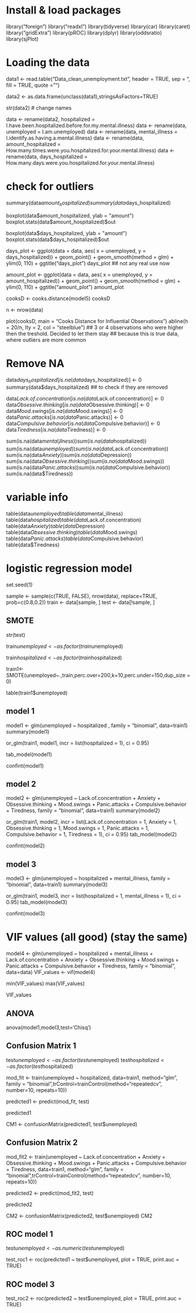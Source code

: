 
# Install & load packages
library("foreign")
library("readxl")
library(tidyverse)
library(car)
library(caret)
library("gridExtra")
library(pROC)
library(dplyr)
library(oddsratio)
library(sjPlot)



# Loading the data
data1 <- read.table("Data_clean_unemployment.txt", header = TRUE, sep = "\t", fill = TRUE,
                         quote = "")



data2 <- as.data.frame(unclass(data1),stringsAsFactors=TRUE)

str(data2)
# change names

data <- rename(data2, hospitalized = I.have.been.hospitalized.before.for.my.mental.illness)
data <- rename(data, unemployed = I.am.unemployed)
data <- rename(data, mental_illness = I.identify.as.having.a.mental.illness)
data <- rename(data, amount_hospitalized = How.many.times.were.you.hospitalized.for.your.mental.illness)
data <- rename(data, days_hospitalized = How.many.days.were.you.hospitalized.for.your.mental.illness)

# check for outliers

summary(data$amount_hospitalized)
summary(data$days_hospitalized)

boxplot(data$amount_hospitalized, ylab = "amount")
boxplot.stats(data$amount_hospitalized)$out

boxplot(data$days_hospitalized, ylab = "amount")
boxplot.stats(data$days_hospitalized)$out

days_plot <- ggplot(data = data, aes( x = unemployed, y = days_hospitalized)) +
                    geom_point() +
                    geom_smooth(method = glm) +
                    ylim(0, 110) +
                    ggtitle("days_plot")
days_plot ## not any real use now


amount_plot <- ggplot(data = data, aes( x = unemployed, y = amount_hospitalized)) +
                    geom_point() +
                    geom_smooth(method = glm) +
                    ylim(0, 110) +
                    ggtitle("amount_plot")
amount_plot                    


cooksD <- cooks.distance(model5)
cooksD

n <- nrow(data)

plot(cooksD, main = "Cooks Distance for Influential Observations")
abline(h = 20/n, lty = 2, col = "steelblue") 
## 3 or 4 observations who were higher then the treshold. Decided to let them stay
## because this is true data, where outliers are more common

# Remove NA

data$days_hospitalized[is.na(data$days_hospitalized)] <- 0
summary(data$days_hospitalized) ## to check if they are removed

data$Lack.of.concentration[is.na(data$Lack.of.concentration)] <- 0
data$Obsessive.thinking[is.na(data$Obsessive.thinking)] <- 0
data$Mood.swings[is.na(data$Mood.swings)] <- 0
data$Panic.attacks[is.na(data$Panic.attacks)] <- 0
data$Compulsive.behavior[is.na(data$Compulsive.behavior)] <- 0
data$Tiredness[is.na(data$Tiredness)] <- 0

sum(is.na(data$mental_illness))
sum(is.na(data$hospitalized))
sum(is.na(data$unemployed))
sum(is.na(data$Lack.of.concentration))
sum(is.na(data$Anxiety))
sum(is.na(data$Depression))
sum(is.na(data$Obsessive.thinking))
sum(is.na(data$Mood.swings))
sum(is.na(data$Panic.attacks))
sum(is.na(data$Compulsive.behavior))
sum(is.na(data$Tiredness))




# variable info

table(data$unemployed)
table(data$mental_illness)
table(data$hospitalized)
table(data$Lack.of.concentration)
table(data$Anxiety)
table(data$Depression)
table(data$Obsessive.thinking)
table(data$Mood.swings)
table(data$Panic.attacks)
table(data$Compulsive.behavior)
table(data$Tiredness)


# logistic regression model

set.seed(1)

sample <- sample(c(TRUE, FALSE), nrow(data), replace=TRUE, prob=c(0.8,0.2))
train <- data[sample, ]
test <- data[!sample, ] 

## SMOTE


str(test)



train$unemployed <- as.factor(train$unemployed)

train$hospitalized <- as.factor(train$hospitalized) 





train1<- SMOTE(unemployed~.,train,perc.over=200,k=10,perc.under=150,dup_size = 0)

table(train1$unemployed)


## model 1

model1 <- glm(unemployed ~ hospitalized , family = "binomial", data=train1)
summary(model1)

or_glm(train1, model1, incr = list(hospitalized = 1), ci = 0.95)

tab_model(model1)

confint(model1)

## model 2

model2 <- glm(unemployed ~ Lack.of.concentration + Anxiety  +
              Obsessive.thinking + Mood.swings + Panic.attacks + Compulsive.behavior +
              Tiredness, family = "binomial", data=train1)
summary(model2)

or_glm(train1, model2, incr = list(Lack.of.concentration = 1, Anxiety = 1, 
                                  Obsessive.thinking = 1, Mood.swings = 1, 
                                  Panic.attacks = 1, Compulsive.behavior = 1,
                                  Tiredness = 1), ci = 0.95)
tab_model(model2)

confint(model2)

## model 3

model3 <- glm(unemployed ~ hospitalized + mental_illness, family = "binomial", data=train1)
summary(model3)

or_glm(train1, model3, incr = list(hospitalized = 1, mental_illness = 1), ci = 0.95)
tab_model(model3)

confint(model3)

# VIF values (all good) (stay the same)

model4 <- glm(unemployed ~ hospitalized + mental_illness + Lack.of.concentration + Anxiety  +
              Obsessive.thinking + Mood.swings + Panic.attacks + Compulsive.behavior +
              Tiredness, family = "binomial", data=data)
VIF_values <- vif(model4)

min(VIF_values)
max(VIF_values)

VIF_values

## ANOVA

anova(model1,model3,test='Chisq')

## Confusion Matrix 1

test$unemployed <- as.factor(test$unemployed)
test$hospitalized <- as.factor(test$hospitalized)


mod_fit <- train(unemployed ~ hospitalized, data=train1, method="glm", family = "binomial",trControl=trainControl(method="repeatedcv", number=10, repeats=10))

predicted1 <- predict(mod_fit, test)

predicted1

CM1 <- confusionMatrix(predicted1, test$unemployed)


## Confusion Matrix 2

mod_fit2 <- train(unemployed ~ Lack.of.concentration + Anxiety  +
              Obsessive.thinking + Mood.swings + Panic.attacks + Compulsive.behavior +
              Tiredness, data=train1, method="glm", family = "binomial",trControl=trainControl(method="repeatedcv", number=10, repeats=10))
              
predicted2 <- predict(mod_fit2, test)

predicted2

CM2 <- confusionMatrix(predicted2, test$unemployed)
CM2


## ROC model 1

test$unemployed <- as.numeric(test$unemployed)

test_roc1 <- roc(predicted1 ~ test$unemployed, plot = TRUE, print.auc = TRUE)


## ROC model 3

test_roc2 <- roc(predicted2 ~ test$unemployed, plot = TRUE, print.auc = TRUE)

